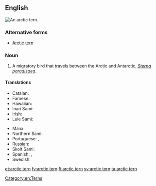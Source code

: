 ==English==
[[File:Arctic Tern, Inner Farne - geograph.org.uk - 874489.jpg|thumb|An arctic tern.]]
{{wikipedia}}
{{wikispecies|Sterna paradisaea}}

===Alternative forms===
* [[Arctic tern]]

===Noun===
{{en-noun|head=[[arctic]] [[tern]]}}

# A migratory bird that travels between the Arctic and Antarctic, ''[[Sterna paradisaea]]''.

====Translations====
{{trans-top|''Sterna paradisaea''}}
* Catalan: {{t|ca|xatrac àrtic|m}}
* Faroese: {{t+|fo|terna|f}}
* Hawaiian: {{t|haw|ʻimikukailaka}}
* Inari Sami: {{t|smn|čerrih}}
* Irish: {{t|ga|geabhróg Artach|f}}
* Lule Sami: {{t|smj|tjierrek}}
{{trans-mid}}
* Manx: {{t|gv|gant ny gibbinyn|m}}
* Northern Sami: {{t|se|čearret}}
* Portuguese: {{t|pt|andorinha do Ártico|f}}, {{t|pt|andorinha ártica|f}}
* Russian: {{t|ru|поля́рная кра́чка|f}}
* Skolt Sami: {{t|sms|ce´rriǩ}}
* Spanish: {{t|es|charrán ártico|m}}, {{t|es|gaviotín ártico|m}}
* Swedish: {{t+|sv|silvertärna|c}}
{{trans-bottom}}

[[Category:en:Terns]]

[[et:arctic tern]]
[[fy:arctic tern]]
[[fi:arctic tern]]
[[sv:arctic tern]]
[[ta:arctic tern]]
